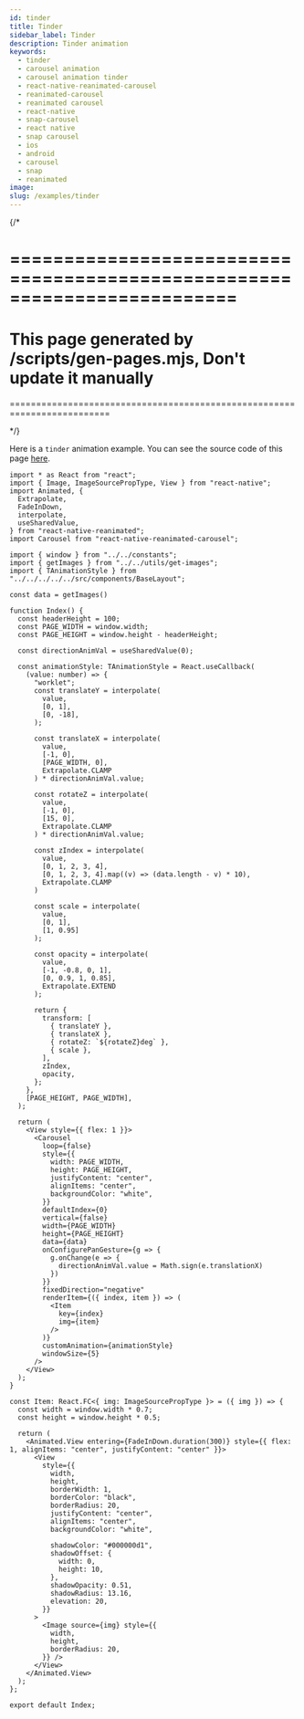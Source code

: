 ```yaml
---
id: tinder
title: Tinder
sidebar_label: Tinder
description: Tinder animation
keywords:
  - tinder
  - carousel animation
  - carousel animation tinder
  - react-native-reanimated-carousel
  - reanimated-carousel
  - reanimated carousel
  - react-native
  - snap-carousel
  - react native
  - snap carousel
  - ios
  - android
  - carousel
  - snap
  - reanimated
image:
slug: /examples/tinder
---
```


{/* 

=========================================================================
=========================================================================
This page generated by /scripts/gen-pages.mjs, Don't update it manually 
=========================================================================
=========================================================================

*/}

Here is a `tinder` animation example. You can see the source code of this page [here](https://github.com/dohooo/react-native-reanimated-carousel/blob/main/example/app/src/pages/tinder/index.tsx).


<Page page='tinder' />

```tsx copy
import * as React from "react";
import { Image, ImageSourcePropType, View } from "react-native";
import Animated, {
  Extrapolate,
  FadeInDown,
  interpolate,
  useSharedValue,
} from "react-native-reanimated";
import Carousel from "react-native-reanimated-carousel";

import { window } from "../../constants";
import { getImages } from "../../utils/get-images";
import { TAnimationStyle } from "../../../../../src/components/BaseLayout";

const data = getImages()

function Index() {
  const headerHeight = 100;
  const PAGE_WIDTH = window.width;
  const PAGE_HEIGHT = window.height - headerHeight;

  const directionAnimVal = useSharedValue(0);

  const animationStyle: TAnimationStyle = React.useCallback(
    (value: number) => {
      "worklet";
      const translateY = interpolate(
        value,
        [0, 1],
        [0, -18],
      );

      const translateX = interpolate(
        value,
        [-1, 0],
        [PAGE_WIDTH, 0],
        Extrapolate.CLAMP
      ) * directionAnimVal.value;

      const rotateZ = interpolate(
        value,
        [-1, 0],
        [15, 0],
        Extrapolate.CLAMP
      ) * directionAnimVal.value;

      const zIndex = interpolate(
        value,
        [0, 1, 2, 3, 4],
        [0, 1, 2, 3, 4].map((v) => (data.length - v) * 10),
        Extrapolate.CLAMP
      )

      const scale = interpolate(
        value,
        [0, 1],
        [1, 0.95]
      );

      const opacity = interpolate(
        value,
        [-1, -0.8, 0, 1],
        [0, 0.9, 1, 0.85],
        Extrapolate.EXTEND
      );

      return {
        transform: [
          { translateY },
          { translateX },
          { rotateZ: `${rotateZ}deg` },
          { scale },
        ],
        zIndex,
        opacity,
      };
    },
    [PAGE_HEIGHT, PAGE_WIDTH],
  );

  return (
    <View style={{ flex: 1 }}>
      <Carousel
        loop={false}
        style={{
          width: PAGE_WIDTH,
          height: PAGE_HEIGHT,
          justifyContent: "center",
          alignItems: "center",
          backgroundColor: "white",
        }}
        defaultIndex={0}
        vertical={false}
        width={PAGE_WIDTH}
        height={PAGE_HEIGHT}
        data={data}
        onConfigurePanGesture={g => {
          g.onChange(e => {
            directionAnimVal.value = Math.sign(e.translationX)
          })
        }}
        fixedDirection="negative"
        renderItem={({ index, item }) => (
          <Item
            key={index}
            img={item}
          />
        )}
        customAnimation={animationStyle}
        windowSize={5}
      />
    </View>
  );
}

const Item: React.FC<{ img: ImageSourcePropType }> = ({ img }) => {
  const width = window.width * 0.7;
  const height = window.height * 0.5;

  return (
    <Animated.View entering={FadeInDown.duration(300)} style={{ flex: 1, alignItems: "center", justifyContent: "center" }}>
      <View
        style={{
          width,
          height,
          borderWidth: 1,
          borderColor: "black",
          borderRadius: 20,
          justifyContent: "center",
          alignItems: "center",
          backgroundColor: "white",

          shadowColor: "#000000d1",
          shadowOffset: {
            width: 0,
            height: 10,
          },
          shadowOpacity: 0.51,
          shadowRadius: 13.16,
          elevation: 20,
        }}
      >
        <Image source={img} style={{
          width,
          height,
          borderRadius: 20,
        }} />
      </View>
    </Animated.View>
  );
};

export default Index;

```